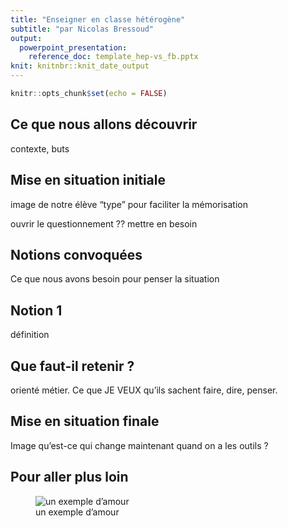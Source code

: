 ```yaml
---
title: "Enseigner en classe hétérogène"
subtitle: "par Nicolas Bressoud"
output:
  powerpoint_presentation:
    reference_doc: template_hep-vs_fb.pptx
knit: knitnbr::knit_date_output
---
```


```r
knitr::opts_chunk$set(echo = FALSE)
```

## Ce que nous allons découvrir

contexte, buts

## Mise en situation initiale

image de notre élève "type" pour faciliter la mémorisation

ouvrir le questionnement ?? mettre en besoin

## Notions convoquées

Ce que nous avons besoin pour penser la situation

## Notion 1

définition

## Que faut-il retenir ?

orienté métier. Ce que JE VEUX qu'ils sachent faire, dire, penser.

## Mise en situation finale

Image
qu'est-ce qui change maintenant quand on a les outils ?

## Pour aller plus loin
![un exemple d'amour](/Users/nbr/Dropbox/HEP/Administration\ générale/Adobe\ stock/Fotolia_61974934_M.jpg)